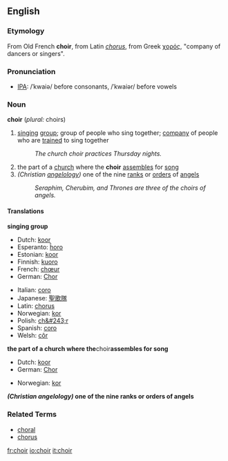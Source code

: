{{Wikipedia}}
==English==
===Etymology===
From Old French '''choir''', from Latin ''[[chorus]]'', from Greek [[χορός]], "company of dancers or singers".
===Pronunciation===
*[[IPA]]: /ˈkwaiə/ before consonants, /ˈkwaiər/ before vowels
===Noun===
'''choir''' (''plural:'' choirs)

# [[sing]]ing [[group]]; group of people who sing together; [[company]] of people who are [[train]]ed to sing together
#: ''The church choir practices Thursday nights.''
#the part of a [[church]] where the '''choir''' [[assemble]]s for [[song]]
#''(Christian [[angelology]])'' one of the nine [[rank]]s or [[order]]s of [[angel]]s
#: ''Seraphim, Cherubim, and Thrones are three of the choirs of angels.''

====Translations====
'''singing group'''
{{top}}
*Dutch: [[koor]] {{n}}
*Esperanto: [[ĥoro]]
*Estonian: [[koor]]
*Finnish: [[kuoro]]
*French: [[chœur]] {{m}}
*German: [[Chor]] {{m}}
{{mid}}
*Italian: [[coro#Italian|coro]] {{m}}
*Japanese: [[聖歌隊]]
*Latin: [[chorus]] {{m}}
*Norwegian: [[kor]] {{c}}
*Polish: [[ch&#243;r]] {{m}}
*Spanish: [[coro#Spanish|coro]] {{m}}
*Welsh: [[côr]]
{{bottom}}

'''the part of a church where the '''choir''' assembles for song'''
{{top}}
*Dutch: [[koor]] {{n}}
*German: [[Chor]] {{m}}
{{mid}}
*Norwegian: [[kor]] {{c}}
{{bottom}}

'''''(Christian angelology)'' one of the nine ranks or orders of angels'''
{{top}}
{{mid}}
{{bottom}}

===Related Terms===
*[[choral]]
*[[chorus]]

[[fr:choir]]
[[io:choir]]
[[it:choir]]